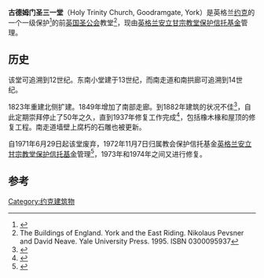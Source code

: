 {{Infobox church
|name                   = 古德姆门圣三一堂
|fullname               = 
|image                  = Holy Trinity, Goodramgate - geograph.org.uk - 1400910.jpg
|caption                = 
|coordinates            =  {{coord|53|57|41.26|N|1|4|49.09|W|type:landmark_region:GB|display=title}} 
|location               = [[约克|约克]]
|country                = [[英格兰|英格兰]]
|dedication             = 圣三一
|heritage designation   = 一级登录建筑<ref name="NHLE">{{National Heritage List for England| num=1257686 |desc=Church of Holy Trinity|grade=I |accessdate=2015年5月7日}}</ref>
}}
'''古德姆门圣三一堂'''（Holy Trinity Church, Goodramgate, York）是英格兰[[约克|约克]]的一个一级保护<ref name="NHLE">{{National Heritage List for England| num=1257686 |desc=Church of Holy Trinity|grade=I |accessdate=2015年5月7日}}</ref>的前[[英国圣公会|英国圣公会]]教堂<ref>The Buildings of England. York and the East Riding. Nikolaus Pevsner and David Neave. Yale University Press. 1995. ISBN 0300095937</ref>，现由[[英格兰安立甘宗教堂保护信托基金|英格兰安立甘宗教堂保护信托基金]]管理。

==历史==
该堂可追溯到12世纪。东南小堂建于13世纪，而南走道和南拱廊可追溯到14世纪。

1823年重建北侧扩建。1849年增加了南部走廊。到1882年建筑的状况不佳<ref>{{cite news |author= |title= The Church of Holy Trinity Goodramgate. Proposed restoration. |url= http://www.britishnewspaperarchive.co.uk/viewer/bl/0000499/18820325/091/0016 |newspaper=York Herald|location=York |date=1882年3月25日 |access-date=2015年5月7日 }}</ref>，自此定期崇拜停止了50年之久，直到1937年修复工作完成<ref>{{cite news |author= |title=Work on Holy Trinity Goodramgate |url= http://www.britishnewspaperarchive.co.uk/viewer/bl/0000687/19370129/043/0002 |newspaper=Yorkshire Post and Leeds Intelligencer|location=York |date=1937年1月29日|access-date=2015年5月7日 }}</ref>，包括橡木椽和屋顶的修复工程。南走道墙壁上腐朽的石雕也被更新。

自1971年6月29日起该堂废弃，1972年11月7日归属教会保护信托基金[[英格兰安立甘宗教堂保护信托基金|英格兰安立甘宗教堂保护信托基金]]管理<ref>{{Citation| publication-date = | date = | year = 2011| title = Diocese of York: All Schemes| edition = | volume = | series = Church Commissioners/Statistics| publication-place = | place = | publisher = Church of England| pages = | page = 7| format = PDF| id = | isbn = | doi = | oclc = | url = http://www.churchofengland.org/media/811221/york%20-%20all%20schemes.pdf| accessdate = 2015年5月7日| archive-date = 2013年11月5日| archive-url = https://web.archive.org/web/20131105165424/http://www.churchofengland.org/media/811221/york%20-%20all%20schemes.pdf| dead-url = no}}</ref>，1973年和1974年之间又进行修复。 

==参考==
{{reflist}}

[[Category:约克建筑物|Category:约克建筑物]]